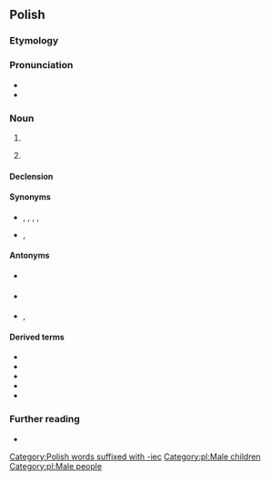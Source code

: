 ==Polish==

===Etymology===
{{rfe|pl}}

===Pronunciation===
* {{pl-IPA}}
* {{audio|Pl-chłopiec.ogg|Audio|lang=pl}}

===Noun===
{{pl-noun|m-pr|dim=chłopczyk}}

# {{l|en|boy|t=a male child}}
# {{lb|pl|colloquial|dated}} {{l|en|boyfriend|t=a male romantic partner}}

====Declension====
{{pl-decl-noun-m-pr|dats=chłopcu}}

====Synonyms====
* {{sense|a male child}}  {{l|pl|chłopak}}, {{l|pl|młodzik}}, {{l|pl|podrostek}}, {{l|pl|młodzieniec}}, {{l|pl|małolat}}
* {{sense|a male romantic partner}} {{l|pl|chłopak}}, {{l|pl|partner}}

====Antonyms====
* {{sense|a male child, by age}} {{l|pl|mężczyzna}}
* {{sense|a male child, by gender}} {{l|pl|dziewczyna}}
* {{sense|a male romantic partner}} {{l|pl|dziewczyna}}, {{l|pl|partnerka}}

====Derived terms====
* {{l|pl|chłopięcy}}
* {{l|pl|chłopięcość}}
* {{l|pl|chłopczyca}}
* {{l|pl|chłop}}
* {{l|pl|chłopieć}}

===Further reading===
* {{R:PWN}}

[[Category:Polish words suffixed with -iec]]
[[Category:pl:Male children]]
[[Category:pl:Male people]]